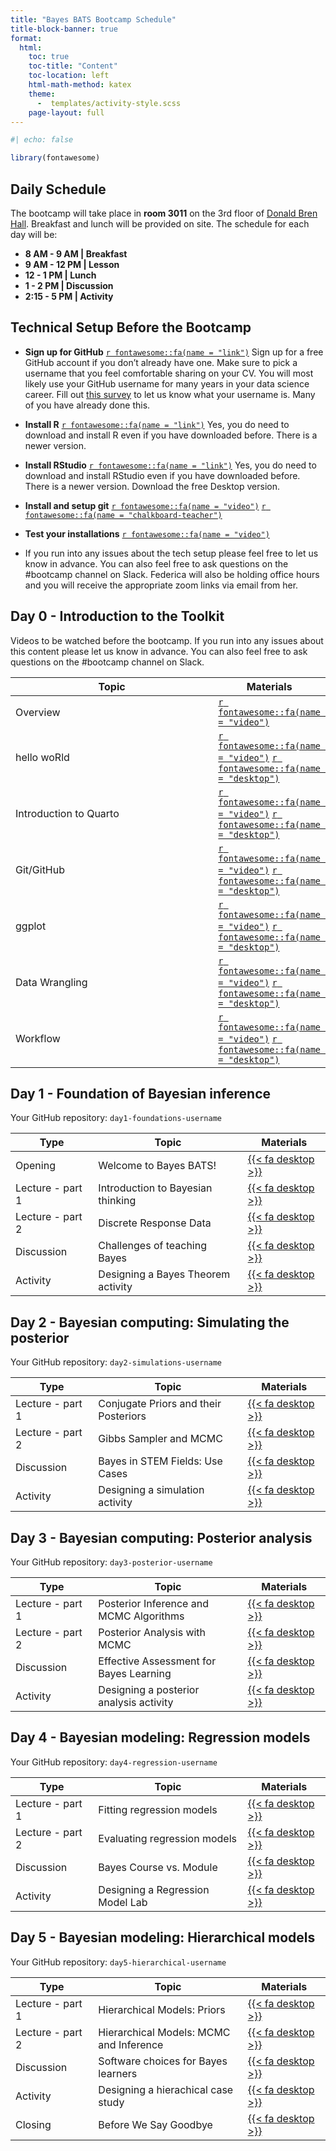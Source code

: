 ```yaml
---
title: "Bayes BATS Bootcamp Schedule"
title-block-banner: true
format:
  html:
    toc: true
    toc-title: "Content"
    toc-location: left
    html-math-method: katex
    theme: 
      -  templates/activity-style.scss
    page-layout: full
---
```


```r
#| echo: false

library(fontawesome)
```

## Daily Schedule

The bootcamp will take place in **room 3011** on the 3rd floor of [Donald Bren Hall](https://www.google.com/maps/place/Donald+Bren+Hall,+Irvine,+CA+92617/@33.6432551,-117.8445834,17z/data=!3m1!4b1!4m6!3m5!1s0x80dcde0ff1b87c15:0xb938c700700116dd!8m2!3d33.6432551!4d-117.8420085!16s%2Fg%2F1tj96qn2?entry=tts&shorturl=1). Breakfast and lunch will be provided on site. The schedule for each day will be:

```{=html}

<!--timeline from https://bootsnipp.com/snippets/xrKXW-->

      <div class="container mt-5 mb-5">
        <div class="row">
            <div class="col-md-6 offset-md-3">
                <ul class="timeline">



                    <li>
                    <b> 8 AM - 9 AM |  Breakfast </b>
                    </li>

                    <li>
                    <b> 9 AM - 12 PM |  Lesson </b>

                    </li>

                    <li>
                    <b> 12 - 1 PM |  Lunch </b>
                    </li>

                    <li>
                    <b> 1 - 2 PM |  Discussion </b>
                    </li>
                    
                    <li>
                    <b> 2:15 - 5 PM |  Activity </b>
                    </li>

                </ul>
            </div>
        </div>
      </div>


      <!--end of timeline-->
      
```
## Technical Setup Before the Bootcamp

-   **Sign up for GitHub** [`r fontawesome::fa(name = "link")`](https://github.com) Sign up for a free GitHub account if you don't already have one. Make sure to pick a username that you feel comfortable sharing on your CV. You will most likely use your GitHub username for many years in your data science career. Fill out [this survey](https://forms.gle/XBrrS4TM2rR7xyTg6) to let us know what your username is. Many of you have already done this.

-   **Install R** [`r fontawesome::fa(name = "link")`](https://mirror.las.iastate.edu/CRAN/) Yes, you do need to download and install R even if you have downloaded before. There is a newer version.

-   **Install RStudio** [`r fontawesome::fa(name = "link")`](https://posit.co/download/rstudio-desktop/) Yes, you do need to download and install RStudio even if you have downloaded before. There is a newer version. Download the free Desktop version.

-   **Install and setup git** [`r fontawesome::fa(name = "video")`](https://uci.yuja.com/V/Video?v=7926437&node=33713927&a=41919805&autoplay=1) [`r fontawesome::fa(name = "chalkboard-teacher")`](day-0-prerequisites/0-setup/0-setup.html)

-   **Test your installations** [`r fontawesome::fa(name = "video")`](https://uci.yuja.com/V/Video?v=7998123&node=34055987&a=84256585&autoplay=1)

-   If you run into any issues about the tech setup please feel free to let us know in advance. <!--Federica will hold office hours on XXX. You can join the office hours using the zoom link.--> You can also feel free to ask questions on the #bootcamp channel on Slack. Federica will also be holding office hours and you will receive the appropriate zoom links via email from her.

## Day 0 - Introduction to the Toolkit

Videos to be watched before the bootcamp. If you run into any issues about this content please let us know in advance. <!--Federica will hold office hours on XXX. You can join the office hours using the zoom link.--> You can also feel free to ask questions on the #bootcamp channel on Slack.

| Topic                  | Materials                                                                                                                                                                                                          |
|-----------------------------------------------|-------------------------|
| Overview               | [`r fontawesome::fa(name = "video")`](https://uci.yuja.com/V/Video?v=7997841&node=34055000&a=198253550&autoplay=1)                                                                                                 |
| hello woRld            | [`r fontawesome::fa(name = "video")`](https://uci.yuja.com/V/Video?v=7998435&node=34057183&a=136917506&autoplay=1) [`r fontawesome::fa(name = "desktop")`](day-0-prerequisites/1-lec-r-basics/1-lec-r-basics.html) |
| Introduction to Quarto | [`r fontawesome::fa(name = "video")`](https://uci.yuja.com/V/Video?v=7998520&node=34057485&a=212583999&autoplay=1) [`r fontawesome::fa(name = "desktop")`](day-0-prerequisites/2-lec-quarto/2-lec-quarto.html)     |
| Git/GitHub             | [`r fontawesome::fa(name = "video")`](https://uci.yuja.com/V/Video?v=7999068&node=34059613&a=192345937&autoplay=1) [`r fontawesome::fa(name = "desktop")`](day-0-prerequisites/3-lec-github/3-lec-github.html)     |
| ggplot                 | [`r fontawesome::fa(name = "video")`](https://uci.yuja.com/V/Video?v=7998687&node=34058227&a=75458400&autoplay=1) [`r fontawesome::fa(name = "desktop")`](day-0-prerequisites/4-lec-ggplot/4-lec-ggplot.html)      |
| Data Wrangling         | [`r fontawesome::fa(name = "video")`](https://uci.yuja.com/V/Video?v=7998875&node=34058869&a=77289457&autoplay=1) [`r fontawesome::fa(name = "desktop")`](day-0-prerequisites/5-lec-wrangle/5-lec-wrangle.html)    |
| Workflow               | [`r fontawesome::fa(name = "video")`](https://uci.yuja.com/V/Video?v=7998997&node=34059344&a=179917770&autoplay=1) [`r fontawesome::fa(name = "desktop")`](day-0-prerequisites/6-lec-workflow/6-lec-workflow.html) |

## Day 1 - Foundation of Bayesian inference

Your GitHub repository: `day1-foundations-username`

| Type             | Topic                              | Materials                                                                                              |
|-------------------|-----------------------------------|-------------------|
| Opening        | Welcome to Bayes BATS!              | [{{< fa desktop >}}](logistics/1-opening.html)                                                                                                          |
| Lecture - part 1 | Introduction to Bayesian thinking  | [{{< fa desktop >}}](day-1-foundations/1-lec-intro-bayes-thinking/1-lec-intro-bayes-thinking.html)     |
| Lecture - part 2 | Discrete Response Data             | [{{< fa desktop >}}](day-1-foundations/2-lec-discrete-data/2-lec-discrete-data.html)                   |
| Discussion       | Challenges of teaching Bayes       | [{{< fa desktop >}}](day-1-foundations/3-dis-challenges-teach-bayes/3-dis-challenges-teach-bayes.html) |
| Activity         | Designing a Bayes Theorem activity | [{{< fa desktop >}}](day-1-foundations/4-act-bayes-theorem/4-act-bayes-theorem.html)                   |

## Day 2 - Bayesian computing: Simulating the posterior

Your GitHub repository: `day2-simulations-username`

| Type             | Topic                                 | Materials                                                                                          |
|-------------------|-----------------------------------|-------------------|
| Lecture - part 1 | Conjugate Priors and their Posteriors | [{{< fa desktop >}}](day-2-simulations/1-lec-posterior-conjugate/1-lec-posterior-conjugate.html)   |
| Lecture - part 2 | Gibbs Sampler and MCMC                | [{{< fa desktop >}}](day-2-simulations/2-lec-gibbs-sampler-mcmc/2-lec-gibbs-sampler-mcmc.html)     |
| Discussion       | Bayes in STEM Fields: Use Cases       | [{{< fa desktop >}}](day-2-simulations/3-dis-cases-bayes-stem/3-dis-cases-bayes-stem.html)         |
| Activity         | Designing a simulation activity       | [{{< fa desktop >}}](day-2-simulations/4-act-design-simu-activity/4-act-design-simu-activity.html) |

## Day 3 - Bayesian computing: Posterior analysis

Your GitHub repository: `day3-posterior-username`

| Type             | Topic                                   | Materials                                                                                                    |
|-------------------|-----------------------------------|-------------------|
| Lecture - part 1 | Posterior Inference and MCMC Algorithms | [{{< fa desktop >}}](day-3-posterior/1-lec-posterior-MCMC-algorithms/1-lec-posterior-MCMC-algorithms.html)   |
| Lecture - part 2 | Posterior Analysis with MCMC            | [{{< fa desktop >}}](day-3-posterior/2-lec-posterior-analysis/2-lec-posterior-analysis.html)                 |
| Discussion       | Effective Assessment for Bayes Learning | [{{< fa desktop >}}](day-3-posterior/3-dis-effective-assessment-bayes/3-dis-effective-assessment-bayes.html) |
| Activity         | Designing a posterior analysis activity | [{{< fa desktop >}}](day-3-posterior/4-act-posterior-analysis/4-act-posterior-analysis.html)                 |

## Day 4 - Bayesian modeling: Regression models

Your GitHub repository: `day4-regression-username`

| Type             | Topic                            | Materials                                                                                             |
|-------------------|-----------------------------------|-------------------|
| Lecture - part 1 | Fitting regression models        | [{{< fa desktop >}}](day-4-regression/1-lec-fitting-regression/1-lec-fitting-regression.html)         |
| Lecture - part 2 | Evaluating regression models     | [{{< fa desktop >}}](day-4-regression/2-lec-evaluating-regression/2-lec-evaluating-regression.html)   |
| Discussion       | Bayes Course vs. Module          | [{{< fa desktop >}}](day-4-regression/3-dis-bayes-course-vs-module/3-dis-bayes-course-vs-module.html) |
| Activity         | Designing a Regression Model Lab | [{{< fa desktop >}}](day-4-regression/4-act-regression-lab/4-act-regression-lab.html)                 |

## Day 5 - Bayesian modeling: Hierarchical models

Your GitHub repository: `day5-hierarchical-username`

| Type             | Topic                                   | Materials                                                                                                 |
|-------------------|-----------------------------------|-------------------|
| Lecture - part 1 | Hierarchical Models: Priors             | [{{< fa desktop >}}](day-5-hierarchical/1-lec-hierarchical-priors/1-lec-hierarchical-priors.html)         |
| Lecture - part 2 | Hierarchical Models: MCMC and Inference | [{{< fa desktop >}}](day-5-hierarchical/2-lec-hierarchical-mcmc/2-lec-hierarchical-mcmc.html)             |
| Discussion       | Software choices for Bayes learners     | [{{< fa desktop >}}](day-5-hierarchical/3-dis-software-choices/3-dis-software-choices.html)               |
| Activity         | Designing a hierachical case study      | [{{< fa desktop >}}](day-5-hierarchical/4-act-hierarchical-case-study/4-act-hierarchical-case-study.html) |
| Closing        | Before We Say Goodbye           | [{{< fa desktop >}}](logistics/2-closing.html)     
